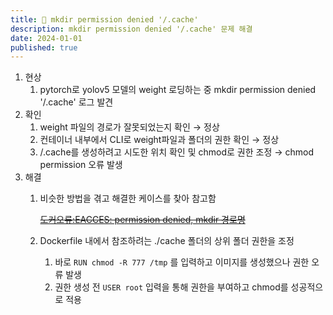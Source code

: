 ```yaml
---
title: 🚨 mkdir permission denied '/.cache'
description: mkdir permission denied '/.cache' 문제 해결
date: 2024-01-01
published: true
---
```


1. 현상
    1. pytorch로 yolov5 모델의 weight 로딩하는 중 mkdir permission denied '/.cache' 로그 발견
2. 확인
    1. weight 파일의 경로가 잘못되었는지 확인 → 정상
    2. 컨테이너 내부에서 CLI로 weight파일과 폴더의 권한 확인 → 정상
    3. /.cache를 생성하려고 시도한 위치 확인 및 chmod로 권한 조정 → chmod permission 오류 발생
3. 해결
    1. 비슷한 방법을 겪고 해결한 케이스를 찾아 참고함
        
        ~~[도커오류:EACCES: permission denied, mkdir 경로명](https://seonghyuk.tistory.com/207)~~ 
        
    2. Dockerfile 내에서 참조하려는 ./cache 폴더의 상위 폴더 권한을 조정
        1. 바로 `RUN chmod -R 777 /tmp` 를 입력하고 이미지를 생성했으나 권한 오류 발생
        2. 권한 생성 전 `USER root` 입력을 통해 권한을 부여하고 chmod를 성공적으로 적용